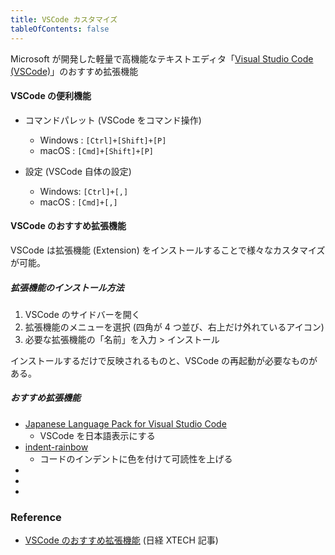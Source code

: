 ```yaml
---
title: VSCode カスタマイズ
tableOfContents: false
---
```


Microsoft が開発した軽量で高機能なテキストエディタ「[Visual Studio Code (VSCode)](https://code.visualstudio.com/)」のおすすめ拡張機能

#### VSCode の便利機能

- コマンドパレット (VSCode をコマンド操作)

  - Windows : `[Ctrl]+[Shift]+[P]`
  - macOS : `[Cmd]+[Shift]+[P]`

- 設定 (VSCode 自体の設定)
  - Windows: `[Ctrl]+[,]`
  - macOS : `[Cmd]+[,]`

#### VSCode のおすすめ拡張機能

VSCode は拡張機能 (Extension) をインストールすることで様々なカスタマイズが可能。

##### 拡張機能のインストール方法

1. VSCode のサイドバーを開く
2. 拡張機能のメニューを選択 (四角が 4 つ並び、右上だけ外れているアイコン)
3. 必要な拡張機能の「名前」を入力 > インストール

インストールするだけで反映されるものと、VSCode の再起動が必要なものがある。

##### おすすめ拡張機能

- [Japanese Language Pack for Visual Studio Code](https://marketplace.visualstudio.com/items?itemName=MS-CEINTL.vscode-language-pack-ja)
  - VSCode を日本語表示にする
- [indent-rainbow](https://marketplace.visualstudio.com/items?itemName=oderwat.indent-rainbow)
  - コードのインデントに色を付けて可読性を上げる
- []()
- []()
- []()

### Reference

- [VSCode のおすすめ拡張機能](https://xtech.nikkei.com/atcl/nxt/column/18/01907/010500001/) (日経 XTECH 記事)
